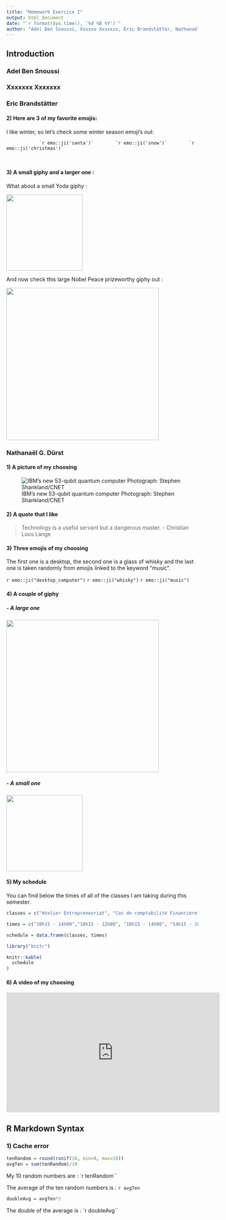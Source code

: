 ```yaml
---
title: "Homework Exercice I"
output: html_document
date: "`r format(Sys.time(), '%d %B %Y')`"
author: "Adel Ben Snoussi, Xxxxxx Xxxxxxx, Eric Brandstätter, Nathanaël G. Dürst"
---
```


## Introduction

### Adel Ben Snoussi

### Xxxxxxx Xxxxxxx

### Eric Brandstätter


#### 2) Here are 3 of my favorite emojis:


  I like winter, so let's check some winter season emoji's out:

                `r emo::ji('santa')`        `r emo::ji('snow')`        `r emo::ji('christmas')`
                
               

#### 3) A small giphy and a larger one : 

What about a small Yoda giphy :

<img src='https://media.giphy.com/media/fItgT774J3nWw/giphy.gif' width='200' height='200' />

And now check this large Nobel Peace prizeworthy giphy out : 

<img src='https://media.giphy.com/media/VIcaanHSuNbSg68YQE/giphy.gif' width='400' height='400' />



### Nathanaël G. Dürst

#### 1) A picture of my choosing

![IBM’s new 53-qubit quantum computer Photograph: Stephen Shankland/CNET](https://i.guim.co.uk/img/media/072b8138b2ebe4dc2816bf9b7bc8667b8ad0d35c/43_0_1125_675/master/1125.jpg?width=445&quality=45&auto=format&fit=max&dpr=2&s=c5a61f889b74d31bd9bbfd92ff881e2a)

#### 2) A quote that I like

> Technology is a useful servant but a dangerous master. - Christian Lous Lange

#### 3) Three emojis of my choosing

The first one is a desktop, the second one is a glass of whisky and the last one is taken randomly from emojis linked to the keyword "music".

`r emo::ji("desktop_computer")`
`r emo::ji("whisky")`
`r emo::ji("music")`

#### 4) A couple of giphy

##### - A large one

<img src='https://media0.giphy.com/media/2zoFg7OGkcS82CPK44/giphy.gif?cid=ecf05e47wuenppt3z18atnls98hgtegux45cqhwd1ezbj41p&rid=giphy.gif' width='400' height='400' />

##### - A small one

<img src='https://media0.giphy.com/media/TjjrwHYKCv8wBIkWaz/giphy.gif?cid=ecf05e47h6ck4y3c92rou6bbbrqjmxb2w8lao2ibzh4j2aly&rid=giphy.gif' width='200' height='200' />

#### 5) My schedule

You can find below the times of all of the classes I am taking during this semester. 

```r

classes = c("Atelier Entrepreneuriat", "Cas de comptabilité Financière", "Comptabilité Financière", "Consumer Behavior I", "Finance de l'immobilier", "Introduction to Data Science", "Introduction to Econometrics")

times = c("10h15 - 14h00","10h15 - 12h00", "10h15 - 14h00", "14h15 - 18h00", "14h15 - 16h00", "14h15 - 18h00", "08h15 - 10h00 & 14h15 - 16h00")

schedule = data.frame(classes, times)

library("knitr")

knitr::kable(
  schedule
)

```

#### 6) A video of my choosing

<!-- Add the parameter data-external="1" to the iframe -->

<iframe width="560" height="315" data-external="1" src="https://www.youtube.com/embed/9_gkpYORQLU?controls=0" frameborder="0" allow="accelerometer; autoplay; clipboard-write; encrypted-media; gyroscope; picture-in-picture" allowfullscreen></iframe>

## R Markdown Syntax

### 1) Cache error

```r

tenRandom = round(runif(10, min=0, max=10))
avgTen = sum(tenRandom)/10

```
My 10 random numbers are : `r tenRandom``

The average of the ten random numbers is : `r avgTen`

```r

doubleAvg = avgTen*2


```
The double of the average is : `r doubleAvg``
